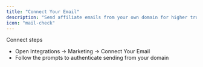 ```yaml
---
title: "Connect Your Email"
description: "Send affiliate emails from your own domain for higher trust."
icon: "mail-check"
---
```


Connect steps
- Open Integrations → Marketing → Connect Your Email
- Follow the prompts to authenticate sending from your domain

